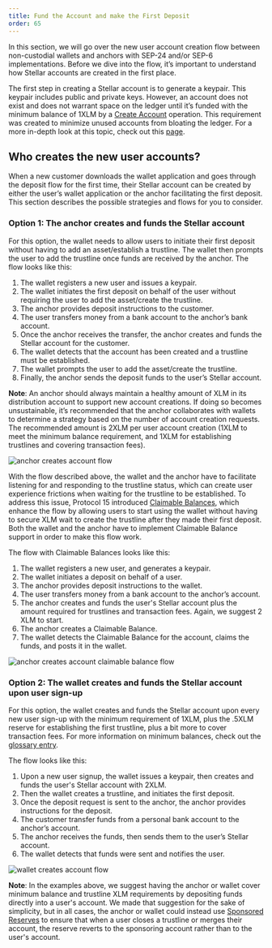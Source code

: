 ```yaml
---
title: Fund the Account and make the First Deposit
order: 65
---
```


In this section, we will go over the new user account creation flow between non-custodial wallets and anchors with SEP-24 and/or SEP-6 implementations. Before we dive into the flow, it’s important to understand how Stellar accounts are created in the first place.

The first step in creating a Stellar account is to generate a keypair. This keypair includes public and private keys. However, an account does not exist and does not warrant space on the ledger until it’s funded with the minimum balance of 1XLM by a [Create Account](../start/list-of-operations.mdx#create-acccount) operation. This requirement was created to minimize unused accounts from bloating the ledger. For a more in-depth look at this topic, check out this [page](../tutorials/create-account.mdx).

## Who creates the new user accounts?

When a new customer downloads the wallet application and goes through the deposit flow for the first time, their Stellar account can be created by either the user’s wallet application or the anchor facilitating the first deposit. This section describes the possible strategies and flows for you to consider.

### Option 1: The anchor creates and funds the Stellar account

For this option, the wallet needs to allow users to initiate their first deposit without having to add an asset/establish a trustline. The wallet then prompts the user to add the trustline once funds are received by the anchor. The flow looks like this:

1. The wallet registers a new user and issues a keypair.
1. The wallet initiates the first deposit on behalf of the user without requiring the user to add the asset/create the trustline.
1. The anchor provides deposit instructions to the customer.
1. The user transfers money from a bank account to the anchor’s bank account.
1. Once the anchor receives the transfer, the anchor creates and funds the Stellar account for the customer.
1. The wallet detects that the account has been created and a trustline must be established.
1. The wallet prompts the user to add the asset/create the trustline.
1. Finally, the anchor sends the deposit funds to the user’s Stellar account.

**Note**: An anchor should always maintain a healthy amount of XLM in its distribution account to support new account creations. If doing so becomes unsustainable, it’s recommended that the anchor collaborates with wallets to determine a strategy based on the number of account creation requests. The recommended amount is 2XLM per user account creation (1XLM to meet the minimum balance requirement, and 1XLM for establishing trustlines and covering transaction fees).

![anchor creates account flow](../web-assets/first-deposit-anchor-flow.png)

With the flow described above, the wallet and the anchor have to facilitate listening for and responding to the trustline status, which can create user experience frictions when waiting for the trustline to be established. To address this issue, Protocol 15 introduced [Claimable Balances](../glossary/claimable-balance.mdx), which enhance the flow by allowing users to start using the wallet without having to secure XLM wait to create the trustline after they made their first deposit. Both the wallet and the anchor have to implement Claimable Balance support in order to make this flow work.

The flow with Claimable Balances looks like this:

1. The wallet registers a new user, and generates a keypair.
1. The wallet initiates a deposit on behalf of a user.
1. The anchor provides deposit instructions to the wallet.
1. The user transfers money from a bank account to the anchor’s account.
1. The anchor creates and funds the user's Stellar account plus the amount required for trustlines and transaction fees.  Again, we suggest 2 XLM to start.
1. The anchor creates a Claimable Balance.
1. The wallet detects the Claimable Balance for the account, claims the funds, and posts it in the wallet.

![anchor creates account claimable balance flow](../web-assets/first-deposit-claimable-balance-flow.png)

### Option 2: The wallet creates and funds the Stellar account upon user sign-up

For this option, the wallet creates and funds the Stellar account upon every new user sign-up with the minimum requirement of 1XLM, plus the .5XLM reserve for establishing the first trustline, plus a bit more to cover transaction fees. For more information on minimum balances, check out the [glossary entry](../glossary/minimum-balance.mdx).

The flow looks like this:

1. Upon a new user signup, the wallet issues a keypair, then creates and funds the user's Stellar account with 2XLM.
1. Then the wallet creates a trustline, and initiates the first deposit.
1. Once the deposit request is sent to the anchor, the anchor provides instructions for the deposit.
1. The customer transfer funds from a personal bank account to the anchor’s account.
1. The anchor receives the funds, then sends them to the user’s Stellar account.
1. The wallet detects that funds were sent and notifies the user.

![wallet creates account flow](../web-assets/first-deposit-wallet-flow.png)

**Note**: In the examples above, we suggest having the anchor or wallet cover minimum balance and trustline XLM requirements by depositing funds directly into a user's account.  We made that suggestion for the sake of simplicity, but in all cases, the anchor or wallet could instead use [Sponsored Reserves](../glossary/sponsored-reserves.mdx) to ensure that when a user closes a trustline or merges their account, the reserve reverts to the sponsoring account rather than to the user's account.
